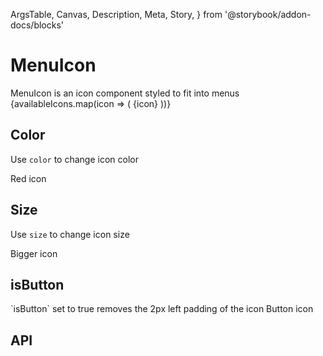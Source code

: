   ArgsTable,
  Canvas,
  Description,
  Meta,
  Story,
} from '@storybook/addon-docs/blocks'

<Meta title="Components/MenuIcon" component={MenuIcon} />

# MenuIcon

<Description>
  MenuIcon is an icon component styled to fit into menus
</Description>

<Canvas>
  <Story name="Basic">
    {availableIcons.map(icon => (
      <FlexBox key={icon} alignItems="center">
        <MenuIcon name={icon} />
        {icon}
      </FlexBox>
    ))}
  </Story>
</Canvas>

## Color

<Description>Use `color` to change icon color</Description>

<Canvas>
  <Story name="Color">
    <FlexBox alignItems="center">
      <MenuIcon name="billing" color="red" />
      Red icon
    </FlexBox>
  </Story>
</Canvas>

## Size

<Description>Use `size` to change icon size</Description>

<Canvas>
  <Story name="Size">
    <FlexBox alignItems="center">
      <MenuIcon name="billing" size={40} />
      Bigger icon
    </FlexBox>
  </Story>
</Canvas>

## isButton

<Description>
  `isButton` set to true removes the 2px left padding of the icon
</Description>

<Canvas>
  <Story name="isButton">
    <FlexBox alignItems="center">
      <MenuIcon name="billing" isButton />
      Button icon
    </FlexBox>
  </Story>
</Canvas>

## API

<ArgsTable of={MenuIcon} />
